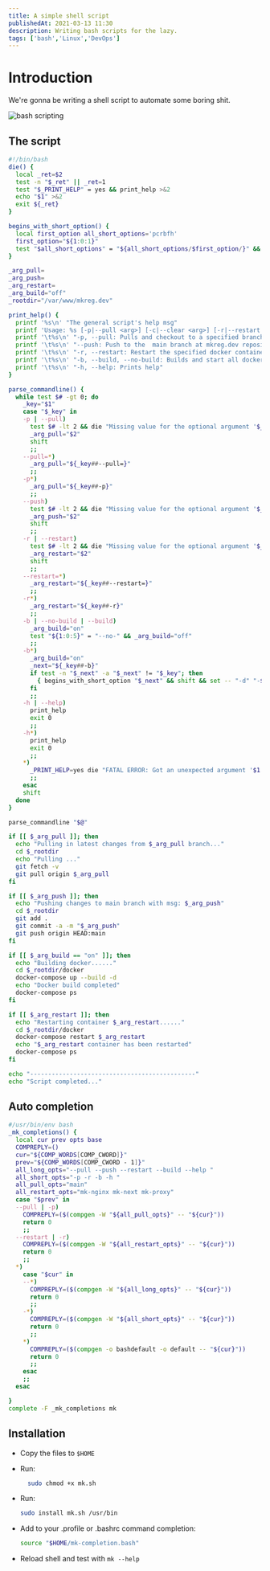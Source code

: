 ```yaml
---
title: A simple shell script
publishedAt: 2021-03-13 11:30
description: Writing bash scripts for the lazy.
tags: ['bash','Linux','DevOps']
---
```


# Introduction

<p>We're gonna be writing a shell script to automate some boring shit. </p>

<Image
  src="/static/images/writing/bin-bash/linux.png"
  alt="bash scripting"
  width={800}
  height={413}
/>

## The script

```bash
#!/bin/bash
die() {
  local _ret=$2
  test -n "$_ret" || _ret=1
  test "$_PRINT_HELP" = yes && print_help >&2
  echo "$1" >&2
  exit ${_ret}
}

begins_with_short_option() {
  local first_option all_short_options='pcrbfh'
  first_option="${1:0:1}"
  test "$all_short_options" = "${all_short_options/$first_option/}" && return 1 || return 0
}

_arg_pull=
_arg_push=
_arg_restart=
_arg_build="off"
_rootdir="/var/www/mkreg.dev"

print_help() {
  printf '%s\n' "The general script's help msg"
  printf 'Usage: %s [-p|--pull <arg>] [-c|--clear <arg>] [-r|--restart <arg>] [-b|--(no-)build] [-f|--(no-)files] [-h|--help]\n' "$0"
  printf '\t%s\n' "-p, --pull: Pulls and checkout to a specified branch for  mkreg.dev repository e.g: mk -p v1.0  (no default)"
  printf '\t%s\n' "--push: Push to the  main branch at mkreg.dev repositoy with commit message e.g: mk --push 'new update'  (no default)"
  printf '\t%s\n' "-r, --restart: Restart the specified docker container e.g: mk -r mk-server (no default)"
  printf '\t%s\n' "-b, --build, --no-build: Builds and start all docker containers e.g: mk --build (off by default)"
  printf '\t%s\n' "-h, --help: Prints help"
}

parse_commandline() {
  while test $# -gt 0; do
    _key="$1"
    case "$_key" in
    -p | --pull)
      test $# -lt 2 && die "Missing value for the optional argument '$_key'." 1
      _arg_pull="$2"
      shift
      ;;
    --pull=*)
      _arg_pull="${_key##--pull=}"
      ;;
    -p*)
      _arg_pull="${_key##-p}"
      ;;
    --push)
      test $# -lt 2 && die "Missing value for the optional argument '$_key'." 1
      _arg_push="$2"
      shift
      ;;
    -r | --restart)
      test $# -lt 2 && die "Missing value for the optional argument '$_key'." 1
      _arg_restart="$2"
      shift
      ;;
    --restart=*)
      _arg_restart="${_key##--restart=}"
      ;;
    -r*)
      _arg_restart="${_key##-r}"
      ;;
    -b | --no-build | --build)
      _arg_build="on"
      test "${1:0:5}" = "--no-" && _arg_build="off"
      ;;
    -b*)
      _arg_build="on"
      _next="${_key##-b}"
      if test -n "$_next" -a "$_next" != "$_key"; then
        { begins_with_short_option "$_next" && shift && set -- "-d" "-${_next}" "$@"; } || die "The short option '$_key' can't be decomposed to ${_key:0:2} and -${_key:2}, because ${_key:0:2} doesn't accept value and '-${_key:2:1}' doesn't correspond to a short option."
      fi
      ;;
    -h | --help)
      print_help
      exit 0
      ;;
    -h*)
      print_help
      exit 0
      ;;
    *)
      _PRINT_HELP=yes die "FATAL ERROR: Got an unexpected argument '$1'" 1
      ;;
    esac
    shift
  done
}

parse_commandline "$@"

if [[ $_arg_pull ]]; then
  echo "Pulling in latest changes from $_arg_pull branch..."
  cd $_rootdir
  echo "Pulling ..."
  git fetch -v
  git pull origin $_arg_pull
fi

if [[ $_arg_push ]]; then
  echo "Pushing changes to main branch with msg: $_arg_push"
  cd $_rootdir
  git add .
  git commit -a -m "$_arg_push"
  git push origin HEAD:main
fi

if [[ $_arg_build == "on" ]]; then
  echo "Building docker......"
  cd $_rootdir/docker
  docker-compose up --build -d
  echo "Docker build completed"
  docker-compose ps
fi

if [[ $_arg_restart ]]; then
  echo "Restarting container $_arg_restart......"
  cd $_rootdir/docker
  docker-compose restart $_arg_restart
  echo "$_arg_restart container has been restarted"
  docker-compose ps
fi

echo "----------------------------------------------"
echo "Script completed..."
```

## Auto completion

```bash
#/usr/bin/env bash
_mk_completions() {
  local cur prev opts base
  COMPREPLY=()
  cur="${COMP_WORDS[COMP_CWORD]}"
  prev="${COMP_WORDS[COMP_CWORD - 1]}"
  all_long_opts="--pull --push --restart --build --help "
  all_short_opts="-p -r -b -h "
  all_pull_opts="main"
  all_restart_opts="mk-nginx mk-next mk-proxy"
  case "$prev" in
  --pull | -p)
    COMPREPLY=($(compgen -W "${all_pull_opts}" -- "${cur}"))
    return 0
    ;;
  --restart | -r)
    COMPREPLY=($(compgen -W "${all_restart_opts}" -- "${cur}"))
    return 0
    ;;
  *)
    case "$cur" in
    --*)
      COMPREPLY=($(compgen -W "${all_long_opts}" -- "${cur}"))
      return 0
      ;;
    -*)
      COMPREPLY=($(compgen -W "${all_short_opts}" -- "${cur}"))
      return 0
      ;;
    *)
      COMPREPLY=($(compgen -o bashdefault -o default -- "${cur}"))
      return 0
      ;;
    esac
    ;;
  esac

}
complete -F _mk_completions mk
```

## Installation
- Copy the files to `$HOME`
- Run:
  
  ```bash
    sudo chmod +x mk.sh
  ```
- Run:

    ```bash
    sudo install mk.sh /usr/bin
    ```
- Add to your .profile or .bashrc command completion:

    ```bash
    source "$HOME/mk-completion.bash"
    ```
- Reload shell and test with `mk --help`

